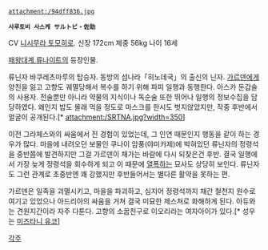  attachment:/94dff836.jpg

 '''사루토비 사스케 サルトビ・佐助'''

CV [[니시무라 토모히로]]. 신장 172cm 체중 56kg 나이 16세

[[패왕대계 류나이트]]의 등장인물.

류닌자 바쿠레츠마루의 탑승자. 동방의 섬나라「히노데국」의 출신의 닌자. [[가르덴]]에게 양친을 잃고 고향도 궤멸당해서 복수를 하기 위해 파피 일행과 동행한다. 아스카 둔갑술의 사용자. 전술뿐만 아니라 약물의 지식이나 독순술 또한 뛰어나 일행의 정보수집을 담당하였다. 왜인지 밥도 몰래 먹을 정도로 마스크를 한시도 벗지않았지만, 작중 후반에서 얼굴이 공개된다.[* attachment:/SRTNA.jpg?width=350]
 
이전 그라체스와의 싸움에서 진 경험이 있었는데, 그 인연 때문인지 행동을 같이 하는 경우가 많다. 마을에 내려오던 보물인 쿠나이 암풍(야미카제)에 박혀있던 류닌자의 정령석을 중반쯤에 발견하지만 그걸 가르덴이 채가는 바람에 다시 되찾은건 후반. 결국 일행에서 가장 늦게 정령석을 회수하게 되고 이 때문에 [[열폭]]하는 묘사도 상당히 보인다. 류닌자도 그런 관계로 초중반엔 꽤 강했지만 후반들어서는 별다른 활약을 못하는 편.

가르덴은 일족을 괴멸시키고, 마을을 파괴하고, 심지어 정령석까지 채간 철천지 원수로 여기고 있었으나 아드리아의 싸움을 거쳐 결국 미묘한 제스쳐로 화해하게 된다. 아듀와는 견원지간이라 자주 다툰다. 고향의 소꿉친구로 이오리라는 여자아이가 있다.[* 성우는 [[미즈타니 유코]]]

[[각주]]
